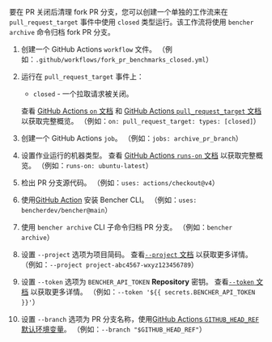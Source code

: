 
要在 PR 关闭后清理 fork PR 分支，您可以创建一个单独的工作流来在 `pull_request_target` 事件中使用 `closed` 类型运行。该工作流将使用 `bencher archive` 命令归档 fork PR 分支。

<PullRequestsForkClosedCode />

1. 创建一个 GitHub Actions `workflow` 文件。
   （例如：`.github/workflows/fork_pr_benchmarks_closed.yml`）
2. 运行在 `pull_request_target` 事件上：
   - `closed` - 一个拉取请求被关闭。

   查看 [GitHub Actions `on` 文档][github actions on] 和 [GitHub Actions `pull_request_target` 文档][github action pull_request_target] 以获取完整概览。
   （例如：`on: pull_request_target: types: [closed]`）
3. 创建一个 GitHub Actions `job`。
   （例如：`jobs: archive_pr_branch`）
4. 设置作业运行的机器类型。
   查看 [GitHub Actions `runs-on` 文档][github actions runs-on] 以获取完整概览。
   （例如：`runs-on: ubuntu-latest`）
5. 检出 PR 分支源代码。
   （例如：`uses: actions/checkout@v4`）
6. 使用[GitHub Action][bencher cli github action] 安装 Bencher CLI。
   （例如：`uses: bencherdev/bencher@main`）
7. 使用 `bencher archive` CLI 子命令归档 PR 分支。
   （例如：`bencher archive`）
8. 设置 `--project` 选项为项目简码。
   查看[`--project` 文档][project option] 以获取更多详情。
   （例如：`--project project-abc4567-wxyz123456789`）
9. 设置 `--token` 选项为 `BENCHER_API_TOKEN` **Repository** 密钥。
   查看[`--token` 文档][token option] 以获取更多详情。
   （例如：`--token '${{ secrets.BENCHER_API_TOKEN }}'`）
10. 设置 `--branch` 选项为 PR 分支名称，使用[GitHub Actions `GITHUB_HEAD_REF` 默认环境变量][github default environment variables]。
    （例如：`--branch "$GITHUB_HEAD_REF"`）

[github actions on]: https://docs.github.com/zh/actions/using-workflows/workflow-syntax-for-github-actions#on
[github action pull_request_target]: https://docs.github.com/zh/actions/writing-workflows/choosing-when-your-workflow-runs/events-that-trigger-workflows#pull_request_target
[github actions runs-on]: https://docs.github.com/zh/actions/using-workflows/workflow-syntax-for-github-actions#jobsjob_idruns-on
[bencher cli github action]: https://github.com/marketplace/actions/bencher-cli
[github default environment variables]: https://docs.github.com/zh/actions/writing-workflows/choosing-what-your-workflow-does/store-information-in-variables

[project option]: /zh/docs/explanation/bencher-run/#--project-project
[token option]: /zh/docs/explanation/bencher-run/#--token-token